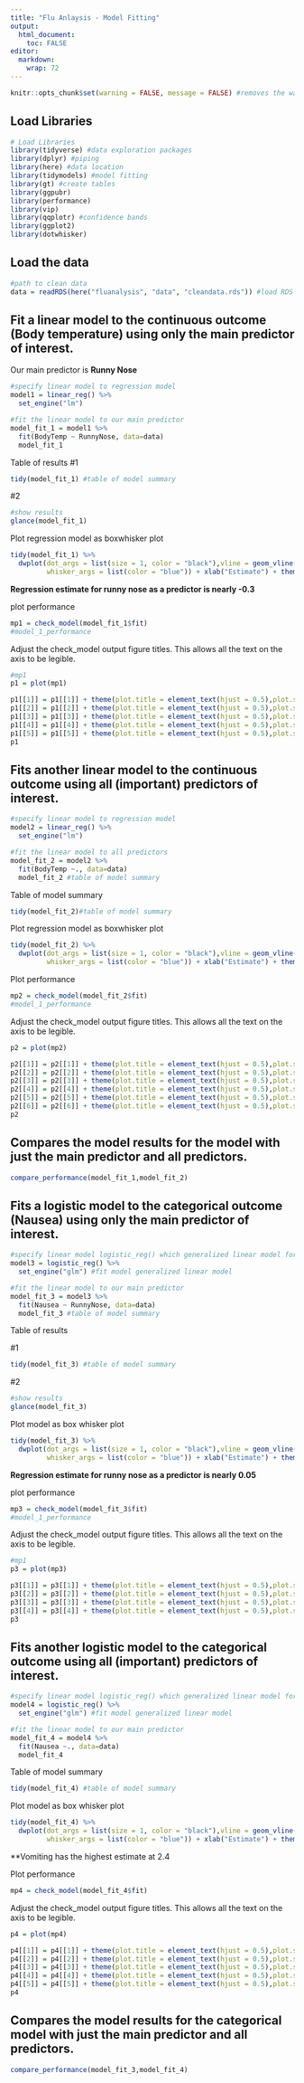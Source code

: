 ```yaml
---
title: "Flu Anlaysis - Model Fitting"
output:
  html_document:
    toc: FALSE
editor: 
  markdown: 
    wrap: 72
---
```


```r
knitr::opts_chunk$set(warning = FALSE, message = FALSE) #removes the warning messages from the markdown output
```

## Load Libraries

```r
# Load Libraries
library(tidyverse) #data exploration packages
library(dplyr) #piping
library(here) #data location
library(tidymodels) #model fitting
library(gt) #create tables 
library(ggpubr)
library(performance)
library(vip)
library(qqplotr) #confidence bands
library(ggplot2)
library(dotwhisker)
```

## Load the data

```r
#path to clean data
data = readRDS(here("fluanalysis", "data", "cleandata.rds")) #load RDS file
```

## Fit a linear model to the continuous outcome (Body temperature) using only the main predictor of interest.

Our main predictor is **Runny Nose**

```r
#specify linear model to regression model
model1 = linear_reg() %>% 
  set_engine("lm") 

#fit the linear model to our main predictor
model_fit_1 = model1 %>% 
  fit(BodyTemp ~ RunnyNose, data=data)
  model_fit_1
```

Table of results #1

```r
tidy(model_fit_1) #table of model summary
```

#2

```r
#show results 
glance(model_fit_1)
```

Plot regression model as boxwhisker plot

```r
tidy(model_fit_1) %>% 
  dwplot(dot_args = list(size = 1, color = "black"),vline = geom_vline(xintercept = 0, colour = "black", linetype = 2),
         whisker_args = list(color = "blue")) + xlab("Estimate") + theme_minimal()
```

**Regression estimate for runny nose as a predictor is nearly -0.3**

plot performance

```r
mp1 = check_model(model_fit_1$fit)
#model_1_performance
```

Adjust the check_model output figure titles. This allows all the text on
the axis to be legible.

```r
#mp1
p1 = plot(mp1)

p1[[1]] = p1[[1]] + theme(plot.title = element_text(hjust = 0.5),plot.subtitle = element_text(hjust = 0.5))
p1[[2]] = p1[[2]] + theme(plot.title = element_text(hjust = 0.5),plot.subtitle = element_text(hjust = 0.5))
p1[[3]] = p1[[3]] + theme(plot.title = element_text(hjust = 0.5),plot.subtitle = element_text(hjust = 0.5))
p1[[4]] = p1[[4]] + theme(plot.title = element_text(hjust = 0.5),plot.subtitle = element_text(hjust = 0.5))
p1[[5]] = p1[[5]] + theme(plot.title = element_text(hjust = 0.5),plot.subtitle = element_text(hjust = 0.5))
p1 
```

## Fits another linear model to the continuous outcome using all (important) predictors of interest.

```r
#specify linear model to regression model
model2 = linear_reg() %>% 
  set_engine("lm") 

#fit the linear model to all predictors
model_fit_2 = model2 %>% 
  fit(BodyTemp ~., data=data)
  model_fit_2 #table of model summary

```

Table of model summary

```r
tidy(model_fit_2)#table of model summary
```

Plot regression model as boxwhisker plot

```r
tidy(model_fit_2) %>% 
  dwplot(dot_args = list(size = 1, color = "black"),vline = geom_vline(xintercept = 0, colour = "black", linetype = 2),
         whisker_args = list(color = "blue")) + xlab("Estimate") + theme_minimal()
```

Plot performance

```r
mp2 = check_model(model_fit_2$fit)
#model_1_performance
```

Adjust the check_model output figure titles. This allows all the text on
the axis to be legible.

```r

p2 = plot(mp2)

p2[[1]] = p2[[1]] + theme(plot.title = element_text(hjust = 0.5),plot.subtitle = element_text(hjust = 0.5))
p2[[2]] = p2[[2]] + theme(plot.title = element_text(hjust = 0.5),plot.subtitle = element_text(hjust = 0.5))
p2[[3]] = p2[[3]] + theme(plot.title = element_text(hjust = 0.5),plot.subtitle = element_text(hjust = 0.5))
p2[[4]] = p2[[4]] + theme(plot.title = element_text(hjust = 0.5),plot.subtitle = element_text(hjust = 0.5))
p2[[5]] = p2[[5]] + theme(plot.title = element_text(hjust = 0.5),plot.subtitle = element_text(hjust = 0.5))
p2[[6]] = p2[[6]] + theme(plot.title = element_text(hjust = 0.5),plot.subtitle = element_text(hjust = 0.5))
p2
```

## Compares the model results for the model with just the main predictor and all predictors.

```r
compare_performance(model_fit_1,model_fit_2)
```

## Fits a logistic model to the categorical outcome (Nausea) using only the main predictor of interest.

```r

#specify linear model logistic_reg() which generalized linear model for binary outcomes
model3 = logistic_reg() %>% 
  set_engine("glm") #fit model generalized linear model 

#fit the linear model to our main predictor
model_fit_3 = model3 %>% 
  fit(Nausea ~ RunnyNose, data=data)
  model_fit_3 #table of model summary

```

Table of results

#1

```r
tidy(model_fit_3) #table of model summary
```

#2

```r
#show results 
glance(model_fit_3)
```

Plot model as box whisker plot

```r
tidy(model_fit_3) %>% 
  dwplot(dot_args = list(size = 1, color = "black"),vline = geom_vline(xintercept = 0, colour = "black", linetype = 2),
         whisker_args = list(color = "blue")) + xlab("Estimate") + theme_minimal()
```

**Regression estimate for runny nose as a predictor is nearly 0.05**

plot performance

```r
mp3 = check_model(model_fit_3$fit)
#model_1_performance
```

Adjust the check_model output figure titles. This allows all the text on
the axis to be legible.

```r
#mp1
p3 = plot(mp3)

p3[[1]] = p3[[1]] + theme(plot.title = element_text(hjust = 0.5),plot.subtitle = element_text(hjust = 0.5))
p3[[2]] = p3[[2]] + theme(plot.title = element_text(hjust = 0.5),plot.subtitle = element_text(hjust = 0.5))
p3[[3]] = p3[[3]] + theme(plot.title = element_text(hjust = 0.5),plot.subtitle = element_text(hjust = 0.5))
p3[[4]] = p3[[4]] + theme(plot.title = element_text(hjust = 0.5),plot.subtitle = element_text(hjust = 0.5))
p3 
```

## Fits another logistic model to the categorical outcome using all (important) predictors of interest.

```r

#specify linear model logistic_reg() which generalized linear model for binary outcomes
model4 = logistic_reg() %>% 
  set_engine("glm") #fit model generalized linear model 

#fit the linear model to our main predictor
model_fit_4 = model4 %>% 
  fit(Nausea ~., data=data)
  model_fit_4

```

Table of model summary

```r
tidy(model_fit_4) #table of model summary
```

Plot model as box whisker plot

```r
tidy(model_fit_4) %>% 
  dwplot(dot_args = list(size = 1, color = "black"),vline = geom_vline(xintercept = 0, colour = "black", linetype = 2),
         whisker_args = list(color = "blue")) + xlab("Estimate") + theme_minimal()
```

\*\*Vomiting has the highest estimate at 2.4

Plot performance

```r
mp4 = check_model(model_fit_4$fit)

```

Adjust the check_model output figure titles. This allows all the text on
the axis to be legible.

```r

p4 = plot(mp4)

p4[[1]] = p4[[1]] + theme(plot.title = element_text(hjust = 0.5),plot.subtitle = element_text(hjust = 0.5))
p4[[2]] = p4[[2]] + theme(plot.title = element_text(hjust = 0.5),plot.subtitle = element_text(hjust = 0.5))
p4[[3]] = p4[[3]] + theme(plot.title = element_text(hjust = 0.5),plot.subtitle = element_text(hjust = 0.5))
p4[[4]] = p4[[4]] + theme(plot.title = element_text(hjust = 0.5),plot.subtitle = element_text(hjust = 0.5))
p4[[5]] = p4[[5]] + theme(plot.title = element_text(hjust = 0.5),plot.subtitle = element_text(hjust = 0.5))
p4
```

## Compares the model results for the categorical model with just the main predictor and all predictors.

```r
compare_performance(model_fit_3,model_fit_4)
```
